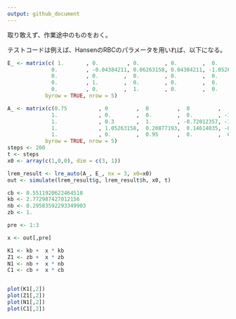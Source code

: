 ```yaml
---
output: github_document
---
```


<!-- README.md is generated from README.Rmd. Please edit that file -->


取り敢えず、作業途中のものをおく。

テストコードは例えば、HansenのRBCのパラメータを用いれば、以下になる。

```r
E_ <- matrix(c( 1.       , 0.         , 0.        , 0.        ,  0.        ,
              0.         , -0.04384211, 0.06263158, 0.04384211, -1.05263158,
              0.         , 0.        ,  0.        , 0.        ,  0.        ,
              0.         , 1.        ,  0.        , 0.        ,  0.        ,
              0.         , 0.        ,  1.        , 0.        ,  0.        ),
            byrow = TRUE, nrow = 5)

A_ <- matrix(c(0.75          , 0         ,  0         ,  0         ,           0,
              1.             , 0.        ,  0.        ,  0.        , -1.05263158,
              1.             , 0.3       ,  1.        , -0.72012357, -1.       ,
              1.             , 1.05263158,  0.20877193,  0.14614035, -0.19877193,
              1.             , 0.        ,  0.95      ,  0.        ,  0.       ),
            byrow = TRUE, nrow = 5)
steps <- 200
t <- steps
x0 <- array(c(1,0,0), dim = c(3, 1))

lrem_result <- lre_auto(A_, E_, nx = 3, x0=x0)
out <- simulate(lrem_result$g, lrem_result$h, x0, t)

cb <- 0.5511920622464518
kb <- 2.772987427012156
nb <- 0.29583592293349903
zb <- 1.

pre <- 1:3

x <- out[,pre]

K1 <- kb +  x * kb
Z1 <- zb +  x * zb
N1 <- nb +  x * nb
C1 <- cb +  x * cb


plot(K1[,2])
plot(Z1[,2])
plot(N1[,2])
plot(C1[,2])


```
